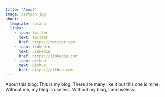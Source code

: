 ```yaml
---
title: "About"
image: cartoon.jpg
about:
  template: solana
  links:
    - icon: twitter
      text: Twitter
      href: https://twitter.com
    - icon: linkedin
      text: LinkedIn
      href: https://linkedin.com
    - icon: github
      text: Github
      href: https://github.com
---
```


About this blog: This is my blog. There are many like it but this one is mine. Without me, my blog is useless. Without my blog, I am useless.
